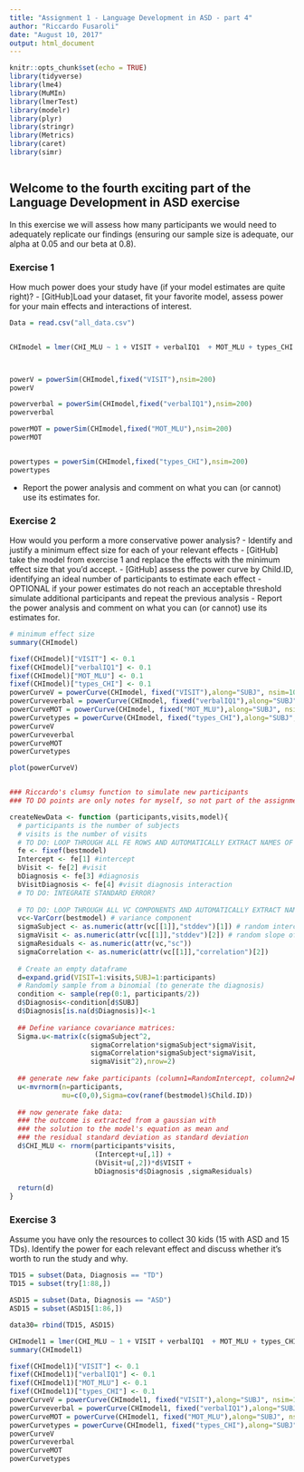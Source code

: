 ```yaml
---
title: "Assignment 1 - Language Development in ASD - part 4"
author: "Riccardo Fusaroli"
date: "August 10, 2017"
output: html_document
---
```


```r
knitr::opts_chunk$set(echo = TRUE)
library(tidyverse)
library(lme4)
library(MuMIn)
library(lmerTest)
library(modelr)
library(plyr)
library(stringr)
library(Metrics)
library(caret)
library(simr)



```

## Welcome to the fourth exciting part of the Language Development in ASD exercise

In this exercise we will assess how many participants we would need to adequately replicate our findings (ensuring our sample size is adequate, our alpha at 0.05 and our beta at 0.8).

### Exercise 1

How much power does your study have (if your model estimates are quite right)?
- [GitHub]Load your dataset, fit your favorite model, assess power for your main effects and interactions of interest.
```r
Data = read.csv("all_data.csv")


CHImodel = lmer(CHI_MLU ~ 1 + VISIT + verbalIQ1  + MOT_MLU + types_CHI +(1+VISIT|SUBJ),REML = FALSE, Data)



powerV = powerSim(CHImodel,fixed("VISIT"),nsim=200)
powerV

powerverbal = powerSim(CHImodel,fixed("verbalIQ1"),nsim=200)
powerverbal

powerMOT = powerSim(CHImodel,fixed("MOT_MLU"),nsim=200)
powerMOT


powertypes = powerSim(CHImodel,fixed("types_CHI"),nsim=200)
powertypes

```

- Report the power analysis and comment on what you can (or cannot) use its estimates for.


### Exercise 2

How would you perform a more conservative power analysis?
- Identify and justify a minimum effect size for each of your relevant effects
- [GitHub] take the model from exercise 1 and replace the effects with the minimum effect size that you'd accept.
- [GitHub] assess the power curve by Child.ID, identifying an ideal number of participants to estimate each effect
- OPTIONAL if your power estimates do not reach an acceptable threshold simulate additional participants and repeat the previous analysis
- Report the power analysis and comment on what you can (or cannot) use its estimates for.

```r
# minimum effect size
summary(CHImodel)

fixef(CHImodel)["VISIT"] <- 0.1
fixef(CHImodel)["verbalIQ1"] <- 0.1
fixef(CHImodel)["MOT_MLU"] <- 0.1
fixef(CHImodel)["types_CHI"] <- 0.1
powerCurveV = powerCurve(CHImodel, fixed("VISIT"),along="SUBJ", nsim=10)
powerCurveverbal = powerCurve(CHImodel, fixed("verbalIQ1"),along="SUBJ", nsim=10)
powerCurveMOT = powerCurve(CHImodel, fixed("MOT_MLU"),along="SUBJ", nsim=10)
powerCurvetypes = powerCurve(CHImodel, fixed("types_CHI"),along="SUBJ", nsim=10)
powerCurveV
powerCurveverbal
powerCurveMOT
powerCurvetypes

plot(powerCurveV)


### Riccardo's clumsy function to simulate new participants
### TO DO points are only notes for myself, so not part of the assignment

createNewData <- function (participants,visits,model){
  # participants is the number of subjects
  # visits is the number of visits
  # TO DO: LOOP THROUGH ALL FE ROWS AND AUTOMATICALLY EXTRACT NAMES OF FIXED EFFECTS AND ESTIMATES
  fe <- fixef(bestmodel)
  Intercept <- fe[1] #intercept
  bVisit <- fe[2] #visit
  bDiagnosis <- fe[3] #diagnosis
  bVisitDiagnosis <- fe[4] #visit diagnosis interaction
  # TO DO: INTEGRATE STANDARD ERROR?
  
  # TO DO: LOOP THROUGH ALL VC COMPONENTS AND AUTOMATICALLY EXTRACT NAMES OF EFFECTS AND ESTIMATES
  vc<-VarCorr(bestmodel) # variance component
  sigmaSubject <- as.numeric(attr(vc[[1]],"stddev")[1]) # random intercept by subject
  sigmaVisit <- as.numeric(attr(vc[[1]],"stddev")[2]) # random slope of visit over subject
  sigmaResiduals <- as.numeric(attr(vc,"sc"))
  sigmaCorrelation <- as.numeric(attr(vc[[1]],"correlation")[2])
  
  # Create an empty dataframe
  d=expand.grid(VISIT=1:visits,SUBJ=1:participants)
  # Randomly sample from a binomial (to generate the diagnosis)
  condition <- sample(rep(0:1, participants/2))
  d$Diagnosis<-condition[d$SUBJ]
  d$Diagnosis[is.na(d$Diagnosis)]<-1
  
  ## Define variance covariance matrices:
  Sigma.u<-matrix(c(sigmaSubject^2,
                    sigmaCorrelation*sigmaSubject*sigmaVisit,
                    sigmaCorrelation*sigmaSubject*sigmaVisit,
                    sigmaVisit^2),nrow=2)
  
  ## generate new fake participants (column1=RandomIntercept, column2=RandomSlope)
  u<-mvrnorm(n=participants,
             mu=c(0,0),Sigma=cov(ranef(bestmodel)$Child.ID))
  
  ## now generate fake data:
  ### the outcome is extracted from a gaussian with
  ### the solution to the model's equation as mean and
  ### the residual standard deviation as standard deviation 
  d$CHI_MLU <- rnorm(participants*visits,
                     (Intercept+u[,1]) +
                     (bVisit+u[,2])*d$VISIT + 
                     bDiagnosis*d$Diagnosis ,sigmaResiduals)  
  
  return(d)
}
```


### Exercise 3

Assume you have only the resources to collect 30 kids (15 with ASD and 15 TDs). Identify the power for each relevant effect and discuss whether it's worth to run the study and why.

```r

TD15 = subset(Data, Diagnosis == "TD")
TD15 = subset(try[1:88,])

ASD15 = subset(Data, Diagnosis == "ASD")
ASD15 = subset(ASD15[1:86,])

data30= rbind(TD15, ASD15)

CHImodel1 = lmer(CHI_MLU ~ 1 + VISIT + verbalIQ1  + MOT_MLU + types_CHI +(1+VISIT|SUBJ),REML = FALSE, data30)
summary(CHImodel1)

fixef(CHImodel1)["VISIT"] <- 0.1
fixef(CHImodel1)["verbalIQ1"] <- 0.1
fixef(CHImodel1)["MOT_MLU"] <- 0.1
fixef(CHImodel1)["types_CHI"] <- 0.1
powerCurveV = powerCurve(CHImodel1, fixed("VISIT"),along="SUBJ", nsim=10)
powerCurveverbal = powerCurve(CHImodel1, fixed("verbalIQ1"),along="SUBJ", nsim=10)
powerCurveMOT = powerCurve(CHImodel1, fixed("MOT_MLU"),along="SUBJ", nsim=10)
powerCurvetypes = powerCurve(CHImodel1, fixed("types_CHI"),along="SUBJ", nsim=10)
powerCurveV
powerCurveverbal
powerCurveMOT
powerCurvetypes

```

